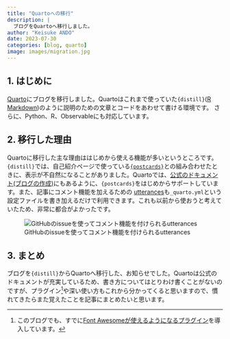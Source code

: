 ```yaml
---
title: "Quartoへの移行"
description: |
  ブログをQuartoへ移行しました。
author: "Keisuke ANDO"
date: 2023-07-30
categories: [blog, quarto]
image: images/migration.jpg
---
```


## 1. はじめに

[Quarto](https://quarto.org/)にブログを移行しました。Quartoはこれまで使っていた`{distill}`([R Markdown](https://rmarkdown.rstudio.com/))のように説明のための文章とコードをあわせて書ける環境です。 さらに、Python、R、Observableにも対応しています。

## 2. 移行した理由

Quartoに移行した主な理由ははじめから使える機能が多いというところです。`{distill}`では、自己紹介ページで使っている[`{postcards}`](https://github.com/seankross/postcards)との組み合わせたときに、表示が不自然になることがありました。Quartoでは、[公式のドキュメント(ブログの作成)](https://quarto.org/docs/websites/website-blog.html)にもあるように、`{postcards}`をはじめからサポートしています。また、記事にコメント機能を加えるための [utterances](https://utteranc.es/)も`_quarto.yml`という設定ファイルを書き加えるだけで利用できます。これも以前から使おうと考えていたため、非常に都合がよかったです。

![GitHubのissueを使ってコメント機能を付けられるutterances](images/utterances.png)

## 3. まとめ

ブログを`{distill}`からQuartoへ移行した、お知らせでした。Quartoは公式のドキュメントが充実しているため、書き方についてはとりわけ書くことがないのですが、プラグイン[^1]や深い使い方もこれから分かってくると思いますので、慣れてきたらまた覚えたことを記事にまとめたいと思います。

[^1]: このブログでも、すでに[Font Awesomeが使えるようになるプラグイン](https://github.com/quarto-ext/fontawesome)を導入しています。
